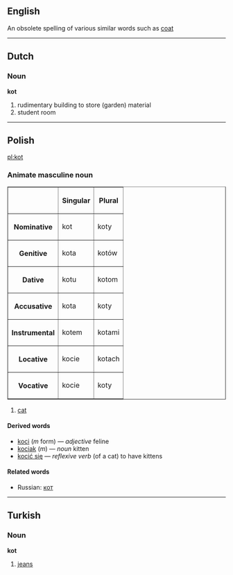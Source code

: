 ==English==
An obsolete spelling of various similar words such as [[coat]]

----
==Dutch==
===Noun===
'''kot'''

# rudimentary building to store (garden) material
# student room

----
==Polish==
[[pl:kot]]
===Animate masculine noun===
<table border=1>
<tr><th><th>Singular<th>Plural</tr>
<tr><th>Nominative<td>kot<td>koty</tr>
<tr><th>Genitive<td>kota<td>kotów</tr>
<tr><th>Dative<td>kotu<td>kotom</tr>
<tr><th>Accusative<td>kota<td>koty</tr>
<tr><th>Instrumental<td>kotem<td>kotami</tr>
<tr><th>Locative<td>kocie<td>kotach</tr>
<tr><th>Vocative<td>kocie<td>koty</tr>
</table>

#[[cat]]

====Derived words====
*[[koci]] (''m'' form) &mdash; ''adjective'' feline
*[[kociak]] (''m'') &mdash; ''noun'' kitten
*[[kocić się]] &mdash; ''reflexive verb'' (of a cat) to have kittens

====Related words====
*Russian: [[кот]]
----

==Turkish==
===Noun===
'''kot'''

# [[jeans]]